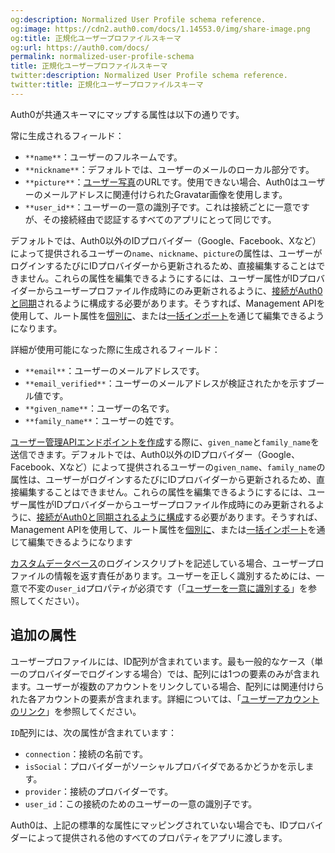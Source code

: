 ```yaml
---
og:description: Normalized User Profile schema reference.
og:image: https://cdn2.auth0.com/docs/1.14553.0/img/share-image.png
og:title: 正規化ユーザープロファイルスキーマ
og:url: https://auth0.com/docs/
permalink: normalized-user-profile-schema
title: 正規化ユーザープロファイルスキーマ
twitter:description: Normalized User Profile schema reference.
twitter:title: 正規化ユーザープロファイルスキーマ
---
```


Auth0が共通スキーマにマップする属性は以下の通りです。

常に生成されるフィールド：

* `**name**`：ユーザーのフルネームです。
* `**nickname**`：デフォルトでは、ユーザーのメールのローカル部分です。
* `**picture**`：[ユーザー写真](/users/change-user-picture)のURLです。使用できない場合、Auth0はユーザーのメールアドレスに関連付けられたGravatar画像を使用します。
* `**user_id**`：ユーザーの一意の識別子です。これは接続ごとに一意ですが、その接続経由で認証するすべてのアプリにとって同じです。

デフォルトでは、Auth0以外のIDプロバイダー（Google、Facebook、Xなど）によって提供されるユーザーの`name`、`nickname`、`picture`の属性は、ユーザーがログインするたびにIDプロバイダーから更新されるため、直接編集することはできません。これらの属性を編集できるようにするには、ユーザー属性がIDプロバイダーからユーザープロファイル作成時にのみ更新されるように、[接続がAuth0と同期](/users/user-profiles/configure-connection-sync-with-auth0)されるように構成する必要があります。そうすれば、Management APIを使用して、ルート属性を[個別に](/api/management/guides/users/update-root-attributes-users)、または[一括インポート](/api/management/guides/users/update-root-attributes-users)を通じて編集できるようになります。

詳細が使用可能になった際に生成されるフィールド：

* `**email**`：ユーザーのメールアドレスです。
* `**email_verified**`：ユーザーのメールアドレスが検証されたかを示すブール値です。
* `**given_name**`：ユーザーの名です。
* `**family_name**`：ユーザーの姓です。

[ユーザー管理APIエンドポイントを作成](/api/management/v2#!/Users/post_users)する際に、`given_name`と`family_name`を送信できます。デフォルトでは、Auth0以外のIDプロバイダー（Google、Facebook、Xなど）によって提供されるユーザーの`given_name`、`family_name`の属性は、ユーザーがログインするたびにIDプロバイダーから更新されるため、直接編集することはできません。これらの属性を編集できるようにするには、ユーザー属性がIDプロバイダーからユーザープロファイル作成時にのみ更新されるように、[接続がAuth0と同期されるように構成](/dashboard/guides/connections/configure-connection-sync)する必要があります。そうすれば、Management APIを使用して、ルート属性を[個別に](/api/management/guides/users/update-root-attributes-users)、または[一括インポート](/api/management/guides/users/update-root-attributes-users)を通じて編集できるようになります

[カスタムデータベース](/connections/database/mysql)のログインスクリプトを記述している場合、ユーザープロファイルの情報を返す責任があります。ユーザーを正しく識別するためには、一意で不変の`user_id`プロパティが必須です（「[ユーザーを一意に識別する](/users/identify-users)」を参照してください）。

## 追加の属性

ユーザープロファイルには、ID配列が含まれています。最も一般的なケース（単一のプロバイダーでログインする場合）では、配列には1つの要素のみが含まれます。ユーザーが複数のアカウントをリンクしている場合、配列には関連付けられた各アカウントの要素が含まれます。詳細については、「[ユーザーアカウントのリンク](/users/user-account-linking)」を参照してください。

`ID`配列には、次の属性が含まれています：

* `connection`：接続の名前です。
* `isSocial`：プロバイダーがソーシャルプロバイダであるかどうかを示します。
* `provider`：接続のプロバイダーです。
* `user_id`：この接続のためのユーザーの一意の識別子です。

Auth0は、上記の標準的な属性にマッピングされていない場合でも、IDプロバイダーによって提供される他のすべてのプロパティをアプリに渡します。
